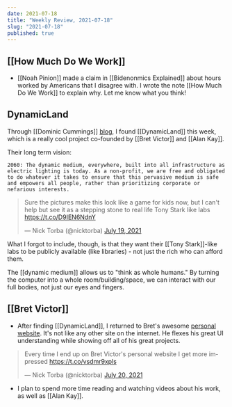 ```yaml
---
date: 2021-07-18
title: "Weekly Review, 2021-07-18"
slug: "2021-07-18"
published: true
---
```


## [[How Much Do We Work]]
- [[Noah Pinion]] made a claim in [[Bidenonmics Explained]] about hours worked by Americans that I disagree with. I wrote the note [[How Much Do We Work]] to explain why. Let me know what you think! 

## DynamicLand
Through [[Dominic Cummings]] [blog](https://dominiccummings.com/2020/01/02/two-hands-are-a-lot-were-hiring-data-scientists-project-managers-policy-experts-assorted-weirdos/), I found [[DynamicLand]] this week, which is a really cool project co-founded by [[Bret Victor]] and [[Alan Kay]]. 

Their long term vision: 
    
```2060: The dynamic medium, everywhere, built into all infrastructure as electric lighting is today. As a non-profit, we are free and obligated to do whatever it takes to ensure that this pervasive medium is safe and empowers all people, rather than prioritizing corporate or nefarious interests.```


<blockquote class="twitter-tweet"><p lang="en" dir="ltr">Sure the pictures make this look like a game for kids now, but I can&#39;t help but see it as a stepping stone to real life Tony Stark like labs <a href="https://t.co/D9IEN6NdnY">https://t.co/D9IEN6NdnY</a></p>&mdash; Nick Torba (@nicktorba) <a href="https://twitter.com/nicktorba/status/1417093580041211910?ref_src=twsrc%5Etfw">July 19, 2021</a></blockquote> <script async src="https://platform.twitter.com/widgets.js" charset="utf-8"></script>


What I forgot to include, though, is that they want their [[Tony Stark]]-like labs to be publicly available (like libraries) - not just the rich who can afford them. 

The [[dynamic medium]] allows us to "think as whole humans." By turning the computer into a whole room/building/space, we can interact with our full bodies, not just our eyes and fingers. 

## [[Bret Victor]]
- After finding [[DynamicLand]], I returned to Bret's awesome [personal website](http://worrydream.com/#). It's not like any other site on the internet. He flexes his great UI understanding while showing off all of his great projects. 

<blockquote class="twitter-tweet"><p lang="en" dir="ltr">Every time I end up on Bret Victor&#39;s personal website I get more impressed <a href="https://t.co/vsdmr9xpls">https://t.co/vsdmr9xpls</a></p>&mdash; Nick Torba (@nicktorba) <a href="https://twitter.com/nicktorba/status/1417463221276000256?ref_src=twsrc%5Etfw">July 20, 2021</a></blockquote> <script async src="https://platform.twitter.com/widgets.js" charset="utf-8"></script>

- I plan to spend more time reading and watching videos about his work, as well as [[Alan Kay]]. 

